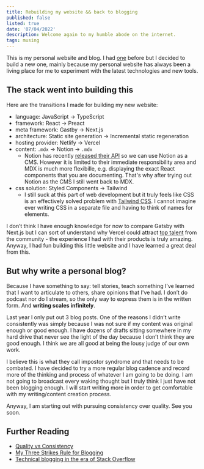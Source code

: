 ```yaml
---
title: Rebuilding my website && back to blogging
published: false
listed: true
date: '07/04/2022'
description: Welcome again to my humble abode on the internet.
tags: musing
---
```


This is my personal website and blog.
I had [one](https://serene-clarke-cb9257.netlify.app/) before but I decided to build a new one,
mainly because my personal website has always been a living place for me to experiment with the latest technologies and new tools.

## The stack went into building this

Here are the transitions I made for building my new website:

- language: JavaScript → TypeScript
- framework: React → Preact
- meta framework: Gastby → Next.js
- architecture: Static site generation → Incremental static regeneration
- hosting provider: Netlify → Vercel
- content: `.mdx` → Notion → `.mdx`
  - Notion has recently [released their API](https://developers.notion.com/docs/getting-started) so we can use Notion as a CMS. However it is limited to their immediate responsibility area and MDX is much more flexibille, e.g. displaying the exact React components that you are documenting. That's why after trying out Notion as the CMS I still went back to MDX.
- css solution: Styled Components → Tailwind
  - I still suck at this part of web development but it truly feels like CSS is an effectively solved problem with [Tailwind CSS](https://tailwindcss.com/). I cannot imagine ever writing CSS in a separate file and having to think of names for elements.

I don’t think I have enough knowledge for now to compare Gatsby with Next.js but I can sort of understand why Vercel could attract [top talent](https://twitter.com/sebmarkbage/status/1470761450541142023) from the community - the experience I had with their products is truly amazing. Anyway, I had fun building this little website and I have learned a great deal from this.

## But why write a personal blog?


Because I have something to say: tell stories, teach something I’ve learned that I want to articulate to others, share opinions that I've had. I don’t do podcast nor do I stream, so the only way to express them is in the written form. And **writing scales infinitely**.

Last year I only put out 3 blog posts. One of the reasons I didn’t write consistently was simply because I was not sure if my content was original enough or good enough. I have dozens of drafts sitting somewhere in my hard drive that never see the light of the day because I don’t think they are good enough. I think we are all good at being the lousy judge of our own work.

I believe this is what they call impostor syndrome and that needs to be combated. I have decided to try a more regular blog cadence and record more of the thinking and process of whatever I am going to be doing. I am not going to broadcast every waking thought but I truly think I just have not been blogging enough. I will start writing more in order to get comfortable with my writing/content creation process.

Anyway, I am starting out with pursuing consistency over quality. See you soon.


## Further Reading
- [Quality vs Consistency](https://www.listennotes.com/podcasts/the-swyx-mixtape/quality-vs-consistency-QDP6mN_Ky20/)
- [My Three Strikes Rule for Blogging](https://www.swyx.io/three-strikes/)
- [Technical blogging in the era of Stack Overflow](https://ognjen.io/technical-blogging-in-time-of-stack-overflow/)
